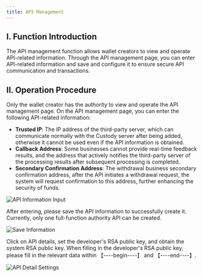 ```yaml
---
title: API Management
---
```


## I. Function Introduction

The API management function allows wallet creators to view and operate API-related information. Through the API management page, you can enter API-related information and save and configure it to ensure secure API communication and transactions.

## II. Operation Procedure

<Steps>
<Step title="API Information Input">
Only the wallet creator has the authority to view and operate the API management page. On the API management page, you can enter the following API-related information:

- **Trusted IP**: The IP address of the third-party server, which can communicate normally with the Custody server after being added, otherwise it cannot be used even if the API information is obtained.
- **Callback Address**: Some businesses cannot provide real-time feedback results, and the address that actively notifies the third-party server of the processing results after subsequent processing is completed.
- **Secondary Confirmation Address**: The withdrawal business secondary confirmation address, after the API initiates a withdrawal request, the system will request confirmation to this address, further enhancing the security of funds.

![API Information Input](/images/user-guide/api_management_input.png)
</Step>

<Step title="Save Information">
After entering, please save the API information to successfully create it. Currently, only one full-function authority API can be created.

![Save Information](/images/user-guide/api_management_save.png)
</Step>

<Step title="API Detail Settings">
Click on API details, set the developer's RSA public key, and obtain the system RSA public key. When filling in the developer's RSA public key, please fill in the relevant data within 【----begin----】 and 【----end----】.

![API Detail Settings](/images/user-guide/api_management_detail.png)
</Step>
</Steps>


